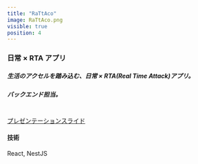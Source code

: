 ```yaml
---
title: "RaTtAco"
image: RaTtAco.png
visible: true
position: 4
---
```


### 日常 × RTA アプリ

##### 生活のアクセルを踏み込む、日常 × RTA(Real Time Attack)アプリ。

##### バックエンド担当。

<br />


<a href={RaTtACo_pdf} target="_blank" rel="noopener noreferrer">
  プレゼンテーションスライド
</a>

#### 技術

React, NestJS

